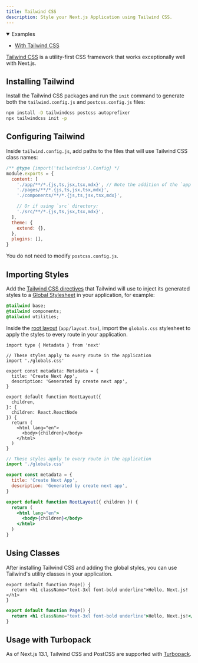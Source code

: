 ```yaml
---
title: Tailwind CSS
description: Style your Next.js Application using Tailwind CSS.
---
```


<PagesOnly>

<details open>
  <summary>Examples</summary>

- [With Tailwind CSS](https://github.com/vercel/next.js/tree/canary/examples/with-tailwindcss)

</details>

</PagesOnly>

[Tailwind CSS](https://tailwindcss.com/) is a utility-first CSS framework that works exceptionally well with Next.js.

## Installing Tailwind

Install the Tailwind CSS packages and run the `init` command to generate both the `tailwind.config.js` and `postcss.config.js` files:

```bash filename="Terminal"
npm install -D tailwindcss postcss autoprefixer
npx tailwindcss init -p
```

## Configuring Tailwind

Inside `tailwind.config.js`, add paths to the files that will use Tailwind CSS class names:

```js filename="tailwind.config.js"
/** @type {import('tailwindcss').Config} */
module.exports = {
  content: [
    './app/**/*.{js,ts,jsx,tsx,mdx}', // Note the addition of the `app` directory.
    './pages/**/*.{js,ts,jsx,tsx,mdx}',
    './components/**/*.{js,ts,jsx,tsx,mdx}',

    // Or if using `src` directory:
    './src/**/*.{js,ts,jsx,tsx,mdx}',
  ],
  theme: {
    extend: {},
  },
  plugins: [],
}
```

You do not need to modify `postcss.config.js`.

## Importing Styles

Add the [Tailwind CSS directives](https://tailwindcss.com/docs/functions-and-directives#directives) that Tailwind will use to inject its generated styles to a [Global Stylesheet](/docs/app/building-your-application/styling/css-modules#global-styles) in your application, for example:

```css filename="app/globals.css"
@tailwind base;
@tailwind components;
@tailwind utilities;
```

Inside the [root layout](/docs/app/building-your-application/routing/pages-and-layouts#root-layout-required) (`app/layout.tsx`), import the `globals.css` stylesheet to apply the styles to every route in your application.

```tsx filename="app/layout.tsx" switcher
import type { Metadata } from 'next'

// These styles apply to every route in the application
import './globals.css'

export const metadata: Metadata = {
  title: 'Create Next App',
  description: 'Generated by create next app',
}

export default function RootLayout({
  children,
}: {
  children: React.ReactNode
}) {
  return (
    <html lang="en">
      <body>{children}</body>
    </html>
  )
}
```

```jsx filename="app/layout.js" switcher
// These styles apply to every route in the application
import './globals.css'

export const metadata = {
  title: 'Create Next App',
  description: 'Generated by create next app',
}

export default function RootLayout({ children }) {
  return (
    <html lang="en">
      <body>{children}</body>
    </html>
  )
}
```

## Using Classes

After installing Tailwind CSS and adding the global styles, you can use Tailwind's utility classes in your application.

```tsx filename="app/page.tsx" switcher
export default function Page() {
  return <h1 className="text-3xl font-bold underline">Hello, Next.js!</h1>
}
```

```jsx filename="app/page.js" switcher
export default function Page() {
  return <h1 className="text-3xl font-bold underline">Hello, Next.js!</h1>
}
```

## Usage with Turbopack

As of Next.js 13.1, Tailwind CSS and PostCSS are supported with [Turbopack](https://turbo.build/pack/docs/features/css#tailwind-css).
